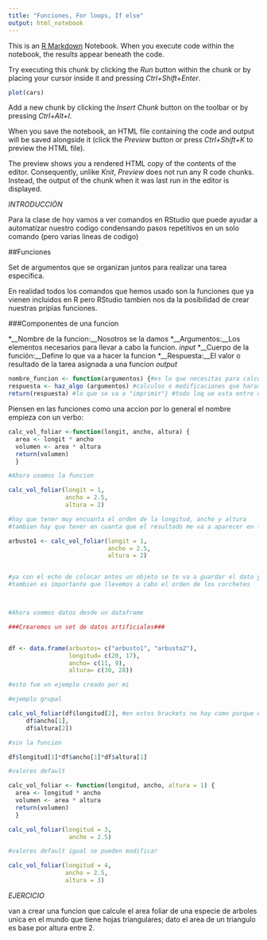 ```yaml
---
title: "Funciones, For loops, If else"
output: html_notebook
---
```


This is an [R Markdown](http://rmarkdown.rstudio.com) Notebook. When you execute code within the notebook, the results appear beneath the code. 

Try executing this chunk by clicking the *Run* button within the chunk or by placing your cursor inside it and pressing *Ctrl+Shift+Enter*. 

```r
plot(cars)
```

Add a new chunk by clicking the *Insert Chunk* button on the toolbar or by pressing *Ctrl+Alt+I*.

When you save the notebook, an HTML file containing the code and output will be saved alongside it (click the *Preview* button or press *Ctrl+Shift+K* to preview the HTML file).

The preview shows you a rendered HTML copy of the contents of the editor. Consequently, unlike *Knit*, *Preview* does not run any R code chunks. Instead, the output of the chunk when it was last run in the editor is displayed.


_INTRODUCCIÓN_

Para la clase de hoy vamos a ver comandos en RStudio que puede ayudar a automatizar nuestro codigo condensando pasos repetitivos en un solo comando (pero varias lineas de codigo) 

##Funciones

Set de argumentos que se organizan juntos para realizar una tarea especifica. 

En realidad todos los comandos que hemos usado son la funciones que ya vienen incluidos en R pero RStudio tambien nos da la posibilidad de crear nuestras pripias funciones. 

###Componentes de una funcion

*__Nombre de la funcion:__Nosotros se la damos
*__Argumentos:__Los elementos necesarios para llevar a cabo la funcion. _input_
*__Cuerpo de la función:__Define lo que va a hacer la funcion
*__Respuesta:__El valor o resultado de la tarea asignada a una funcion _output_


```r
nombre_funcion <- function(argumentos) {#es lo que necesitas para calcular la funcion 
respuesta <- haz_algo (argumentos) #calculos o modificaciones que haras con los argumentos
return(respuesta) #lo que se va a "imprimir"} #todo loq ue esta entre corchetes es la funcion

```

Piensen en las funciones como una accion por lo general el nombre empieza con un verbo: 


```r
calc_vol_foliar <-function(longit, ancho, altura) {
  area <- longit * ancho
  volumen <- area * altura
  return(volumen)
  }

#Ahora usemos la funcion

calc_vol_foliar(longit = 1,
                ancho = 2.5,
                altura = 2)

#hay que tener muy encuanta el orden de la longitud, ancho y altura
#tambien hay que tener en cuanta que el resultado me va a aparecer en la consola pero no me va a aparecer en el environment ya que no colocamos un objeto antes, si queremos guardar el dato tenddríamos que hacer lo siguiente: 

arbusto1 <- calc_vol_foliar(longit = 1,
                            ancho = 2.5,
                            altura = 2)


#ya con el echo de colocar antes un objeto se te va a guardar el dato y te aparecera no solo en la consola sino tambien en el apartado del environment
#tambien es importante que llevemos a cabo el orden de los corchetes



#Ahora usemos datos desde un dataframe

###Crearemos un set de datos artificiales###


df <- data.frame(arbustos= c("arbusto1", "arbusto2"),
                 longitud= c(20, 17), 
                 ancho= c(11, 9),
                 altura= c(30, 28))

#esto fue un ejemplo creado por mi 

#ejemplo grupal 

calc_vol_foliar(df$longitud[2], #en estos brackets no hay como porque es una columna osea solo una dimension
     df$ancho[1],
     df$altura[2])

#sin la funcion

df$longitud[1]*df$ancho[1]*df$altura[1]

#valores default

calc_vol_foliar <- function(longitud, ancho, altura = 1) {
  area <- longitud * ancho
  volumen <- area * altura
  return(volumen)
  }

calc_vol_foliar(longitud = 3,
                 ancho = 2.5)

#valores default igual se pueden modificar 

calc_vol_foliar(longitud = 4,
                ancho = 2.5,
                altura = 3)


```



_EJERCICIO_

van a crear una funcion que calcule el area foliar de una especie de arboles unica en el mundo que tiene hojas triangulares; dato el area de un triangulo es base por altura entre 2. 



